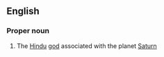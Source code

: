 ==English==

===Proper noun===
{{wikipedia}}
{{en-proper noun}}

#{{Hinduism}} The [[Hindu]] [[god]] associated with the planet [[Saturn]]